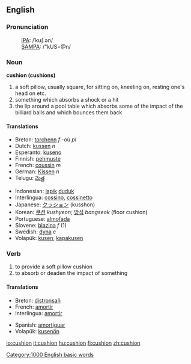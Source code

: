 ==English==
===Pronunciation===
:[[International Phonetic Alphabet|IPA]]: /ˈkʊʃ.ən/
:[[SAMPA]]: /"kUS=@n/

===Noun===
'''cushion (cushions)'''
# a soft pillow, usually square, for sitting on, kneeling on, resting one's head on etc.
# something which absorbs a shock or a hit
# the lip around a pool table which absorbs some of the impact of the billiard balls and which bounces them back 

====Translations ====
{{top}}
*Breton: [[torchenn]] ''f'' -où ''pl''
*Dutch: [[kussen]] ''n''
*Esperanto: [[kuseno]]
*Finnish: [[pehmuste]]
*French: [[coussin]] ''m''
*German: [[Kissen]] ''n''
*Telugu: [[మెత్త]]
{{mid}}
*Indonesian: [[lapik]] [[duduk]]
*Interlingua: [[cossino]], [[cossinetto]]
*Japanese: [[クッション]] (kusshon)
*Korean: [[쿠션]] ''kushyeon''; [[방석]] ''bangseok'' (floor cushion)  
*Portuguese: [[almofada]]
*Slovene: [[blazina]] ''f'' (1)
*Swedish: [[dyna]] ''c''
*Volapük: [[kusen]], [[kapakusen]]
{{bottom}}

===Verb===
{{conj|cushion|cushions|cushioned|cushioned|cushioning}}
# to provide a soft pillow cushion
# to absorb or deaden the impact of something

==== Translations ====
{{top}}
*Breton: [[distronsañ]]
*French: [[amortir]]
*Interlingua: [[amortir]]
{{mid}}
*Spanish: [[amortiguar]]
*Volapük: [[kusenön]]
{{bottom}}

[[Category:1000 English basic words]]

[[io:cushion]]
[[it:cushion]]
[[hu:cushion]]
[[fi:cushion]]
[[zh:cushion]]